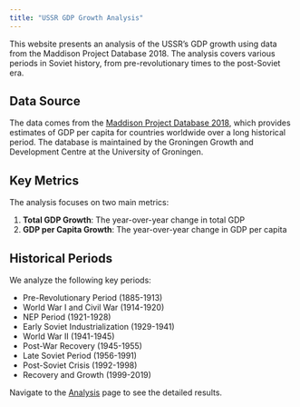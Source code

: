 ```yaml
---
title: "USSR GDP Growth Analysis"
---
```


This website presents an analysis of the USSR's GDP growth using data from the Maddison Project Database 2018. The analysis covers various periods in Soviet history, from pre-revolutionary times to the post-Soviet era.

## Data Source

The data comes from the [Maddison Project Database 2018](https://www.rug.nl/ggdc/historicaldevelopment/maddison/), which provides estimates of GDP per capita for countries worldwide over a long historical period. The database is maintained by the Groningen Growth and Development Centre at the University of Groningen.

## Key Metrics

The analysis focuses on two main metrics:

1. **Total GDP Growth**: The year-over-year change in total GDP
2. **GDP per Capita Growth**: The year-over-year change in GDP per capita

## Historical Periods

We analyze the following key periods:

- Pre-Revolutionary Period (1885-1913)
- World War I and Civil War (1914-1920)
- NEP Period (1921-1928)
- Early Soviet Industrialization (1929-1941)
- World War II (1941-1945)
- Post-War Recovery (1945-1955)
- Late Soviet Period (1956-1991)
- Post-Soviet Crisis (1992-1998)
- Recovery and Growth (1999-2019)

Navigate to the [Analysis](analysis.qmd) page to see the detailed results.
